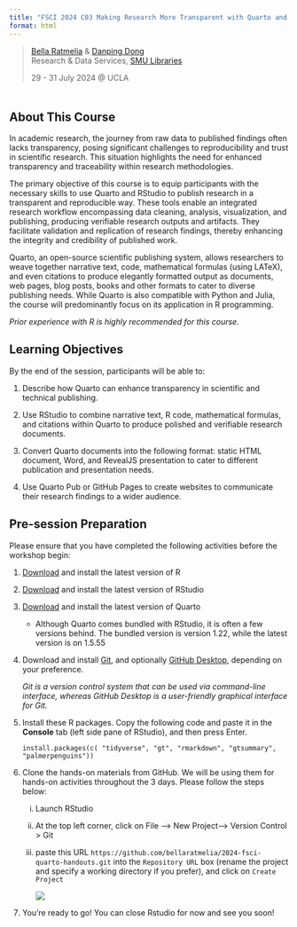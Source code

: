 ```yaml
---
title: "FSCI 2024 C03 Making Research More Transparent with Quarto and RStudio"
format: html
---
```


> [Bella Ratmelia](https://bellaratmelia.github.io/) & [Danping Dong](https://www.linkedin.com/in/danping-dong-6945a659/)\
> Research & Data Services, [SMU Libraries](https://library.smu.edu.sg/)
>
> 29 - 31 July 2024 \@ UCLA

::: {#spacing style="margin-top: 50px;"}
:::

## About This Course

In academic research, the journey from raw data to published findings often lacks transparency, posing significant challenges to reproducibility and trust in scientific research. This situation highlights the need for enhanced transparency and traceability within research methodologies.

The primary objective of this course is to equip participants with the necessary skills to use Quarto and RStudio to publish research in a transparent and reproducible way. These tools enable an integrated research workflow encompassing data cleaning, analysis, visualization, and publishing, producing verifiable research outputs and artifacts. They facilitate validation and replication of research findings, thereby enhancing the integrity and credibility of published work.

Quarto, an open-source scientific publishing system, allows researchers to weave together narrative text, code, mathematical formulas (using LATeX), and even citations to produce elegantly formatted output as documents, web pages, blog posts, books and other formats to cater to diverse publishing needs. While Quarto is also compatible with Python and Julia, the course will predominantly focus on its application in R programming.

::: callout-note
*Prior experience with R is highly recommended for this course.*
:::

## Learning Objectives

By the end of the session, participants will be able to:

1.  Describe how Quarto can enhance transparency in scientific and technical publishing.

2.  Use RStudio to combine narrative text, R code, mathematical formulas, and citations within Quarto to produce polished and verifiable research documents.

3.  Convert Quarto documents into the following format: static HTML document, Word, and RevealJS presentation to cater to different publication and presentation needs.

4.  Use Quarto Pub or GitHub Pages to create websites to communicate their research findings to a wider audience.

## Pre-session Preparation

Please ensure that you have completed the following activities before the workshop begin:

1.  [Download](https://posit.co/download/rstudio-desktop/) and install the latest version of R

2.  [Download](https://posit.co/download/rstudio-desktop/) and install the latest version of RStudio

3.  [Download](https://quarto.org/docs/download/index.html) and install the latest version of Quarto

    -   Although Quarto comes bundled with RStudio, it is often a few versions behind. The bundled version is version 1.22, while the latest version is on 1.5.55

4.  Download and install [Git](https://git-scm.com/downloads), and optionally [GitHub Desktop](https://desktop.github.com/download/), depending on your preference.

    *Git is a version control system that can be used via command-line interface, whereas GitHub Desktop is a user-friendly graphical interface for Git.*

5.  Install these R packages. Copy the following code and paste it in the **Console** tab (left side pane of RStudio), and then press Enter.

    `install.packages(c( "tidyverse", "gt", "rmarkdown", "gtsummary", "palmerpenguins"))`

6.  Clone the hands-on materials from GitHub. We will be using them for hands-on activities throughout the 3 days. Please follow the steps below:

    i.  Launch RStudio

    ii. At the top left corner, click on File –\> New Project–\> Version Control \> Git

    iii. paste this URL `https://github.com/bellaratmelia/2024-fsci-quarto-handouts.git` into the `Repository URL` box (rename the project and specify a working directory if you prefer), and click on `Create Project`

         ![](images/clone_git_repo.PNG)

7.  You're ready to go! You can close Rstudio for now and see you soon!
